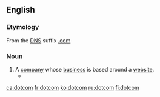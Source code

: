 ==English==
===Etymology===
From the [[w:Domain Name System|DNS]] suffix [[w:.com|.com]]

===Noun===
{{en-noun}}

# A [[company]] whose [[business]] is based around a [[website]].
#*{{quote-magazine|date=2013-07-20|volume=408|issue=8845|magazine={{w|The Economist}}
|title=[http://www.economist.com/news/http://www.economist.com/news/business/21582001-army-new-online-courses-scaring-wits-out-traditional-universities-can-they The attack of the MOOCs]
|passage='''Dotcom''' mania was slow in coming to higher education, but now it has the venerable industry firmly in its grip. Since the launch early last year of Udacity and Coursera, two Silicon Valley start-ups offering free education through MOOCs, massive open online courses, the ivory towers of academia have been shaken to their foundations.}}

[[ca:dotcom]]
[[fr:dotcom]]
[[ko:dotcom]]
[[ru:dotcom]]
[[fi:dotcom]]